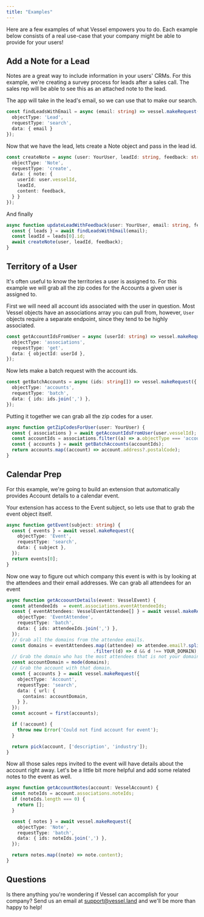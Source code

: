 ```yaml
---
title: "Examples"
---
```


Here are a few examples of what Vessel empowers you to do. Each example
below consists of a real use-case that your company might be able to
provide for your users!

## Add a Note for a Lead
Notes are a great way to include information in your users' CRMs.
For this example, we're creating a survey process for leads after
a sales call. The sales rep will be able to see this as an attached
note to the lead.  

The app will take in the lead's email, so we can use that to
make our search.
```typescript
const findLeadsWithEmail = async (email: string) => vessel.makeRequest({
  objectType: 'Lead',
  requestType: 'search',
  data: { email }
});
```

Now that we have the lead, lets create a Note object and pass in the
lead id.
```typescript
const createNote = async (user: YourUser, leadId: string, feedback: string) => vessel.makeRequest({
  objectType: 'Note',
  requestType: 'create',
  data: { note: {
    userId: user.vesselId,
    leadId,
    content: feedback,
  } }
});
```
And finally
```typescript
async function updateLeadWithFeedback(user: YourUser, email: string, feedback: string) {
  const { leads } = await findLeadsWithEmail(email);
  const leadId = leads[0].id;
  await createNote(user, leadId, feedback);
}
```

## Territory of a User
It's often useful to know the territories a user is assigned to. For this
example we will grab all the zip codes for the Accounts a given user
is assigned to.

First we will need all account ids associated with the user in question.
Most Vessel objects have an associations array you can pull from, however,
`User` objects require a separate endpoint, since they tend to be highly
associated.
```typescript
const getAccountIdsFromUser = async (userId: string) => vessel.makeRequest({
  objectType: 'associations',
  requestType: 'get',
  data: { objectId: userId },
});
```

Now lets make a batch request with the account ids.
```typescript
const getBatchAccounts = async (ids: string[]) => vessel.makeRequest({
  objectType: 'accounts',
  requestType: 'batch',
  data: { ids: ids.join(',') },
});
```

Putting it together we can grab all the zip codes for a user.
```typescript
async function getZipCodesForUser(user: YourUser) {
  const { associations } = await getAccountIdsFromUser(user.vesselId);
  const accountIds = associations.filter((a) => a.objectType === 'account').map((a) => a.objectId);
  const { accounts } = await getBatchAccounts(accountIds);
  return accounts.map((account) => account.address?.postalCode);
}
```

## Calendar Prep
For this example, we're going to build an extension that automatically
provides Account details to a calendar event.

Your extension has access to the Event subject, so lets use that to 
grab the event object itself.
```typescript
async function getEvent(subject: string) {
  const { events } = await vessel.makeRequest({
    objectType: 'Event',
    requestType: 'search',
    data: { subject },
  });
  return events[0];
}
```

Now one way to figure out which company this event is with is by
looking at the attendees and their email addresses.
We can grab all attendees for an event

```typescript
async function getAccoountDetails(event: VesselEvent) {
  const attendeeIds  = event.associations.eventAttendeeIds;
  const { eventAttendees: VesselEventAttendee[] } = await vessel.makeRequest({
    objectType: 'EventAttendee',
    requestType: 'batch',
    data: { ids: attendeeIds.join(',') },
  });
  // Grab all the domains from the attendee emails.
  const domains = eventAttendees.map((attendee) => attendee.email?.split('@')[1])
                                .filter((d) => d && d !== YOUR_DOMAIN);
  // Grab the domain who has the most attendees that is not your domain.
  const accountDomain = mode(domains);
  // Grab the account with that domain.
  const { accounts } = await vessel.makeRequest({
    objectType: 'Account',
    requestType: 'search',
    data: { url: {
      contains: accountDomain,
    } },
  });
  const account = first(accounts);

  if (!account) {
    throw new Error('Could not find account for event');
  }

  return pick(account, ['description', 'industry']);
}
```

Now all those sales reps invited to the event will have
details about the account right away. Let's be a little bit more helpful
and add some related notes to the event as well.
```typescript
async function getAccountNotes(account: VesselAccount) {
  const noteIds = account.associations.noteIds;
  if (noteIds.length === 0) {
    return [];
  }

  const { notes } = await vessel.makeRequest({
    objectType: 'Note',
    requestType: 'batch',
    data: { ids: noteIds.join(',') },
  });

  return notes.map((note) => note.content);
}
```


## Questions

Is there anything you're wondering if Vessel can accomplish for your
company? Send us an email at [support@vessel.land](support@vessel.land)
and we'll be more than happy to help!
